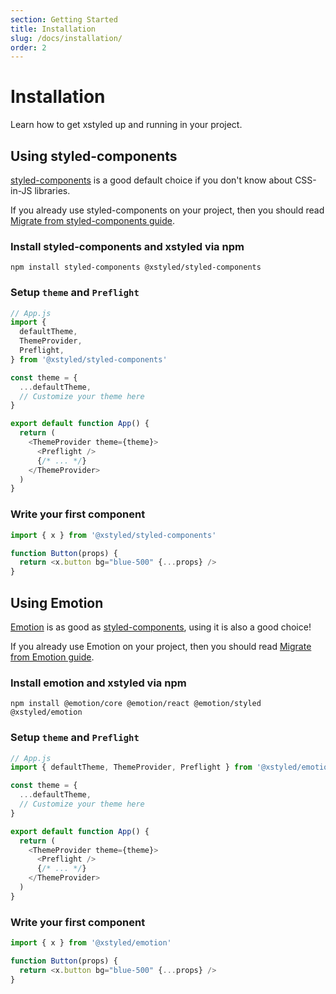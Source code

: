 ```yaml
---
section: Getting Started
title: Installation
slug: /docs/installation/
order: 2
---
```


# Installation

Learn how to get xstyled up and running in your project.

<carbon-ad />

## Using styled-components

[styled-components](https://styled-components.com/) is a good default choice if you don't know about CSS-in-JS libraries.

If you already use styled-components on your project, then you should read [Migrate from styled-components guide](/docs/migrate-from-styled-components/).

### Install styled-components and xstyled via npm

```
npm install styled-components @xstyled/styled-components
```

### Setup `theme` and `Preflight`

```js
// App.js
import {
  defaultTheme,
  ThemeProvider,
  Preflight,
} from '@xstyled/styled-components'

const theme = {
  ...defaultTheme,
  // Customize your theme here
}

export default function App() {
  return (
    <ThemeProvider theme={theme}>
      <Preflight />
      {/* ... */}
    </ThemeProvider>
  )
}
```

### Write your first component

```js
import { x } from '@xstyled/styled-components'

function Button(props) {
  return <x.button bg="blue-500" {...props} />
}
```

## Using Emotion

[Emotion](https://emotion.sh/) is as good as [styled-components](https://styled-components.com/), using it is also a good choice!

If you already use Emotion on your project, then you should read [Migrate from Emotion guide](/docs/migrate-from-emotion/).

### Install emotion and xstyled via npm

```
npm install @emotion/core @emotion/react @emotion/styled @xstyled/emotion
```

### Setup `theme` and `Preflight`

```js
// App.js
import { defaultTheme, ThemeProvider, Preflight } from '@xstyled/emotion'

const theme = {
  ...defaultTheme,
  // Customize your theme here
}

export default function App() {
  return (
    <ThemeProvider theme={theme}>
      <Preflight />
      {/* ... */}
    </ThemeProvider>
  )
}
```

### Write your first component

```js
import { x } from '@xstyled/emotion'

function Button(props) {
  return <x.button bg="blue-500" {...props} />
}
```
